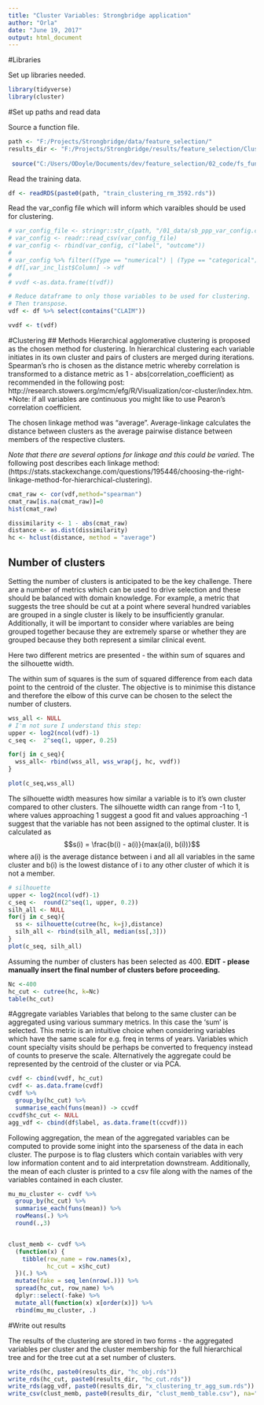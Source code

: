 ```yaml
---
title: "Cluster Variables: Strongbridge application"
author: "Orla"
date: "June 19, 2017"
output: html_document
---
```



#Libraries

Set up libraries needed. 

```r
library(tidyverse)
library(cluster)
```



#Set up paths and read data 

Source a function file. 

```r
path <- "F:/Projects/Strongbridge/data/feature_selection/"
results_dir <- "F:/Projects/Strongbridge/results/feature_selection/Clustering/Remove_3592/"
 
 source("C:/Users/ODoyle/Documents/dev/feature_selection/02_code/fs_funtions.R")
```

Read the training data.  
```r
df <- readRDS(paste0(path, "train_clustering_rm_3592.rds"))

```

Read the var_config file which will inform which varaibles should be used for clustering. 

```r
# var_config_file <- stringr::str_c(path, "/01_data/sb_ppp_var_config.csv")
# var_config <- readr::read_csv(var_config_file)
# var_config <- rbind(var_config, c("label", "outcome"))
# 
# var_config %>% filter((Type == "numerical") | (Type == "categorical")) %>% dplyr::select(Column) -> var_inc_list
# df[,var_inc_list$Column] -> vdf
# 
# vvdf <-as.data.frame(t(vdf))

# Reduce dataframe to only those variables to be used for clustering. 
# Then transpose.
vdf <- df %>% select(contains("CLAIM"))

vvdf <- t(vdf)
```


#Clustering 
## Methods
Hierarchical agglomerative clustering is proposed as the chosen method for clustering. In hierarchical clustering each variable initiates in its own cluster and pairs of clusters are merged during iterations. Spearman's rho is chosen as the distance metric whereby correlation is transformed to a distance metric as 1 - abs(correlation_coefficient) as recommended in the following post: http://research.stowers.org/mcm/efg/R/Visualization/cor-cluster/index.htm. *Note: if all variables are continuous you might like to use Pearon's correlation coefficient. 

The chosen linkage method was "average". Average-linkage calculates the distance between clusters as the average pairwise distance between members of the respective clusters.  

*Note that there are several options for linkage and this could be varied*. The following post describes each linkage method: (https://stats.stackexchange.com/questions/195446/choosing-the-right-linkage-method-for-hierarchical-clustering). 



```r
cmat_raw <- cor(vdf,method="spearman")
cmat_raw[is.na(cmat_raw)]=0
hist(cmat_raw)
```
```r
dissimilarity <- 1 - abs(cmat_raw)
distance <- as.dist(dissimilarity)
hc <- hclust(distance, method = "average")
```

## Number of clusters
Setting the number of clusters is anticipated to be the key challenge. There are a number of metrics which can be used to drive selection and these should be balanced with domain knowledge. For example, a metric that suggests the tree should be cut at a point where several hundred variables are grouped in a single cluster is likely to be insufficiently granular. Additionally, it will be important to consider where variables are being grouped together because they are extremely sparse or whether they are grouped because they both represent a similar clinical event. 

Here two different metrics are presented - the within sum of squares and the silhouette width. 

The within sum of squares is the sum of squared difference from each data point to the centroid of the cluster. The objective is to minimise this distance and therefore the elbow of this curve can be chosen to the select the number of clusters. 

```r

wss_all <- NULL
# I'm not sure I understand this step:
upper <- log2(ncol(vdf)-1)
c_seq <-  2^seq(1, upper, 0.25)

for(j in c_seq){
  wss_all<- rbind(wss_all, wss_wrap(j, hc, vvdf))
}

plot(c_seq,wss_all)
```

The silhouette width measures how similar a variable is to it's own cluster compared to other clusters. The silhouette width can range from -1 to 1, where values approaching 1 suggest a good fit and values approaching -1 suggest that the variable has not been assigned to the optimal cluster. It is calculated as 
$$s(i) = \frac{b(i) - a(i)}{max(a(i), b(i))}$$
where a(i) is the average distance between i and all all variables in the same cluster and b(i) is the lowest distance of i to any other cluster of which it is not a member. 

```r
# silhouette
upper <- log2(ncol(vdf)-1)
c_seq <-  round(2^seq(1, upper, 0.2))
silh_all <- NULL
for(j in c_seq){
  ss <- silhouette(cutree(hc, k=j),distance)
  silh_all <- rbind(silh_all, median(ss[,3]))
}
plot(c_seq, silh_all)
```

Assuming the number of clusters has been selected as 400. **EDIT - please manually insert the final number of clusters before proceeding.**

```r
Nc <-400
hc_cut <- cutree(hc, k=Nc)
table(hc_cut)
```
 


#Aggregate variables 
Variables that belong to the same cluster can be aggregated using various summary metrics. In this case the 'sum' is selected. This metric is an intuitive choice when considering variables which have the same scale for e.g. freq in terms of years. Variables which count specialty visits should be perhaps be converted to frequency instead of counts to preserve the scale. Alternatively the aggregate could be represented by the centroid of the cluster or via PCA. 

```r

cvdf <- cbind(vvdf, hc_cut)
cvdf <- as.data.frame(cvdf)
cvdf %>% 
  group_by(hc_cut) %>% 
  summarise_each(funs(mean)) -> ccvdf
ccvdf$hc_cut <- NULL
agg_vdf <- cbind(df$label, as.data.frame(t(ccvdf)))												   
```

Following aggregation, the mean of the aggregated variables can be computed to provide some inight into the sparseness of the data in each cluster. The purpose is to flag clusters which contain variables with very low information content and to aid interpretation downstream. Additionally, the mean of each cluster is printed to a csv file along with the names of the variables contained in each cluster. 

```r
mu_mu_cluster <- cvdf %>% 
  group_by(hc_cut) %>% 
  summarise_each(funs(mean)) %>%
  rowMeans(.) %>% 
  round(.,3)


clust_memb <- cvdf %>% 
  (function(x) {
    tibble(row_name = row.names(x),
           hc_cut = x$hc_cut)
  })(.) %>%
  mutate(fake = seq_len(nrow(.))) %>%
  spread(hc_cut, row_name) %>%
  dplyr::select(-fake) %>%
  mutate_all(function(x) x[order(x)]) %>% 
  rbind(mu_mu_cluster, .)

```

#Write out results

The results of the clustering are stored in two forms - the aggregated variables per cluster and the cluster membership for the full hierarchical tree and for the tree cut at a set number of clusters. 


```r
write_rds(hc, paste0(results_dir, "hc_obj.rds"))
write_rds(hc_cut, paste0(results_dir, "hc_cut.rds"))
write_rds(agg_vdf, paste0(results_dir, "x_clustering_tr_agg_sum.rds"))
write_csv(clust_memb, paste0(results_dir, "clust_memb_table.csv"), na="")
```


